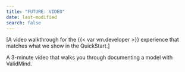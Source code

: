 ```yaml
---
title: "FUTURE: VIDEO"
date: last-modified
search: false
---
```


[A video walkthrough for the {{< var vm.developer >}} experience that matches what we show in the QuickStart.]

A 3-minute video that walks you through documenting a model with ValidMind.